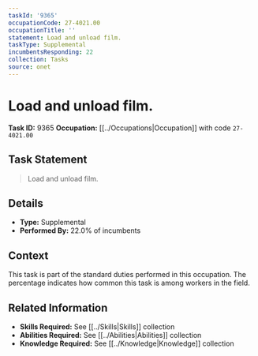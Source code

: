 ```yaml
---
taskId: '9365'
occupationCode: 27-4021.00
occupationTitle: ''
statement: Load and unload film.
taskType: Supplemental
incumbentsResponding: 22
collection: Tasks
source: onet
---
```

# Load and unload film.

**Task ID:** 9365
**Occupation:** [[../Occupations|Occupation]] with code `27-4021.00`

## Task Statement

> Load and unload film.

## Details

- **Type:** Supplemental
- **Performed By:** 22.0% of incumbents

## Context

This task is part of the standard duties performed in this occupation. The percentage indicates how common this task is among workers in the field.

## Related Information

- **Skills Required:** See [[../Skills|Skills]] collection
- **Abilities Required:** See [[../Abilities|Abilities]] collection
- **Knowledge Required:** See [[../Knowledge|Knowledge]] collection
